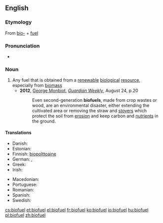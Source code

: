 ==English==
{{wikipedia}}

===Etymology===
From [[bio-]] + [[fuel]]

===Pronunciation===
* {{a|UK}} {{IPA|/ˈbaɪ.əʊˌfjʊ(.ə)l/}} {{X-SAMPA|/baI.@U%fjU(.@)l/}}

===Noun===
{{en-noun}}

# Any fuel that is obtained from a [[renewable]] [[biological]] [[resource]], especially from [[biomass]]
#* '''2012''', [[w:George Monbiot|George Monbiot]], ''[[w:Guardian Weekly|Guardian Weekly]]'', August 24, p.20
#*:Even second-generation '''biofuels''', made from crop wastes or wood, are an environmental disaster, either extending the cultivated area or removing the straw and [[stover#Noun|stovers]] which protect the soil from [[erosion#Noun|erosion]] and keep carbon and [[nutrient#Noun|nutrients]] in the ground.


====Translations====
{{trans-top|biofuel}}
* Danish: {{t+|da|biobrændsel}}
* Estonian: {{t+|et|biokütus}}
* Finnish: [[biopolttoaine]]
* German: {{t+|de|Biosprit|m}}, {{t-|de|Biokraftstoff|m}}
* Greek: {{t+|el|βιοκαύσιμο|n|tr=viokáfsimo}}
* Irish: {{t-|ga|bithbhreosla|m}}
{{trans-mid}}
* Macedonian: {{t-|mk|биогориво|n|tr=biogórivo}}
* Portuguese: {{t-|pt|biocombustível|m}}
* Romanian: {{t-|ro|biocombustibil|m}}
* Spanish: {{t-|es|biocombustible|m}}
* Swedish: {{t+|sv|biobränsle}}
{{trans-bottom}}

[[cs:biofuel]]
[[et:biofuel]]
[[el:biofuel]]
[[fr:biofuel]]
[[ko:biofuel]]
[[io:biofuel]]
[[hu:biofuel]]
[[pl:biofuel]]
[[zh:biofuel]]